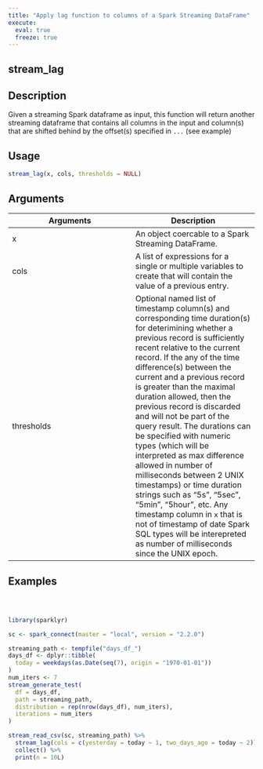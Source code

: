 ```yaml
---
title: "Apply lag function to columns of a Spark Streaming DataFrame"
execute:
  eval: true
  freeze: true
---
```


## stream_lag

## Description
Given a streaming Spark dataframe as input, this function will return another streaming dataframe that contains all columns in the input and column(s) that are shifted behind by the offset(s) specified in `...` (see example)


## Usage
```r
stream_lag(x, cols, thresholds = NULL)
```

## Arguments
|Arguments|Description|
|---|---|
| x | An object coercable to a Spark Streaming DataFrame. |
| cols | A list of expressions for a single or multiple variables to create that will contain the value of a previous entry. |
| thresholds | Optional named list of timestamp column(s) and corresponding time duration(s) for deterimining whether a previous record is sufficiently recent relative to the current record. If the any of the time difference(s) between the current and a previous record is greater than the maximal duration allowed, then the previous record is discarded and will not be part of the query result. The durations can be specified with numeric types (which will be interpreted as max difference allowed in number of milliseconds between 2 UNIX timestamps) or time duration strings such as "5s", "5sec", "5min", "5hour", etc. Any timestamp column in `x` that is not of timestamp of date Spark SQL types will be interepreted as number of milliseconds since the UNIX epoch. |








## Examples
```r



library(sparklyr)

sc <- spark_connect(master = "local", version = "2.2.0")

streaming_path <- tempfile("days_df_")
days_df <- dplyr::tibble(
  today = weekdays(as.Date(seq(7), origin = "1970-01-01"))
)
num_iters <- 7
stream_generate_test(
  df = days_df,
  path = streaming_path,
  distribution = rep(nrow(days_df), num_iters),
  iterations = num_iters
)

stream_read_csv(sc, streaming_path) %>%
  stream_lag(cols = c(yesterday = today ~ 1, two_days_ago = today ~ 2)) %>%
  collect() %>%
  print(n = 10L)



```
